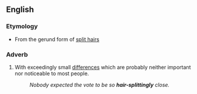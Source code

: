 ==English==
===Etymology===
* From the gerund form of [[split hairs]]
===Adverb===
{{en-adv}}

# {{idiomatic}} With exceedingly small [[differences]] which are probably neither important nor noticeable to most people.
#:''Nobody expected the vote to be so '''hair-splittingly''' close.''